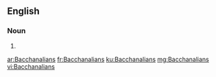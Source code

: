 ==English==

===Noun===
{{head|en|plural}}

# {{plural of|Bacchanalian|lang=en}}

[[ar:Bacchanalians]]
[[fr:Bacchanalians]]
[[ku:Bacchanalians]]
[[mg:Bacchanalians]]
[[vi:Bacchanalians]]